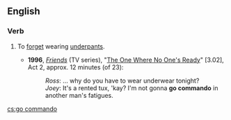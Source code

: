 ==English==
{{wikipedia|going commando}}

===Verb===
{{en-verb|head=[[go]] [[commando]]|goes commando|going commando|went commando|gone commando}}
# {{label|en|idiomatic|intransitive}} To [[forget]] wearing [[underpants]].
#* '''1996''', ''[[w:Friends|Friends]]'' (TV series), "[[w:The One Where No One's Ready|The One Where No One's Ready]]" [3.02], Act 2, approx. 12 minutes (of 23):
#*: ''Ross'': … why do you have to wear underwear tonight?
#*: ''Joey'': It's a rented tux, 'kay? I'm not gonna '''go commando''' in another man's fatigues.

[[cs:go commando]]